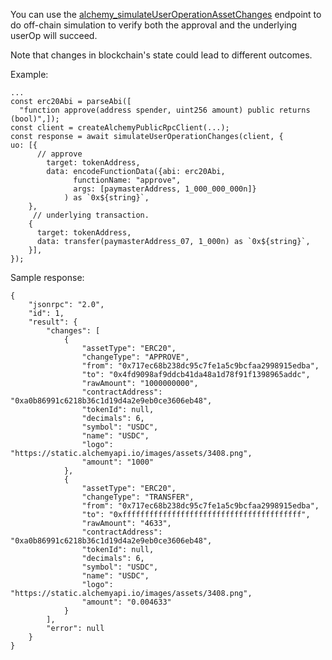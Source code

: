 You can use the [alchemy_simulateUserOperationAssetChanges](https://www.alchemy.com/docs/wallets/api/bundler-api/useroperation-simulation-endpoints/alchemy-simulate-user-operation-asset-changes) endpoint to do off-chain simulation to verify both the approval and the underlying userOp will succeed.

<Note>

Note that changes in blockchain's state could lead to different outcomes.

</Note>

Example:

```tsx
...
const erc20Abi = parseAbi([
  "function approve(address spender, uint256 amount) public returns (bool)",]);
const client = createAlchemyPublicRpcClient(...);
const response = await simulateUserOperationChanges(client, {
uo: [{
      // approve
        target: tokenAddress,
        data: encodeFunctionData({abi: erc20Abi,
              functionName: "approve",
              args: [paymasterAddress, 1_000_000_000n]}
            ) as `0x${string}`,
    },
     // underlying transaction.
    {
      target: tokenAddress,
      data: transfer(paymasterAddress_07, 1_000n) as `0x${string}`,
    }],
});
```

Sample response:

```tsx
{
    "jsonrpc": "2.0",
    "id": 1,
    "result": {
        "changes": [
            {
                "assetType": "ERC20",
                "changeType": "APPROVE",
                "from": "0x717ec68b238dc95c7fe1a5c9bcfaa2998915edba",
                "to": "0x4fd9098af9ddcb41da48a1d78f91f1398965addc",
                "rawAmount": "1000000000",
                "contractAddress": "0xa0b86991c6218b36c1d19d4a2e9eb0ce3606eb48",
                "tokenId": null,
                "decimals": 6,
                "symbol": "USDC",
                "name": "USDC",
                "logo": "https://static.alchemyapi.io/images/assets/3408.png",
                "amount": "1000"
            },
            {
                "assetType": "ERC20",
                "changeType": "TRANSFER",
                "from": "0x717ec68b238dc95c7fe1a5c9bcfaa2998915edba",
                "to": "0xffffffffffffffffffffffffffffffffffffffff",
                "rawAmount": "4633",
                "contractAddress": "0xa0b86991c6218b36c1d19d4a2e9eb0ce3606eb48",
                "tokenId": null,
                "decimals": 6,
                "symbol": "USDC",
                "name": "USDC",
                "logo": "https://static.alchemyapi.io/images/assets/3408.png",
                "amount": "0.004633"
            }
        ],
        "error": null
    }
}
```
